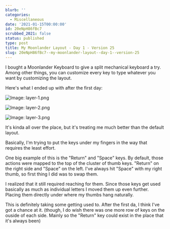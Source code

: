 ```yaml
---
blurb: ''
categories:
  - Miscellaneous
date: '2021-01-15T00:00:00'
id: 20eNpH86fBc7
scrubbed_2021: false
status: published
type: post
title: My Moonlander Layout - Day 1 - Version 25
slug: 20eNpH86fBc7--my-moonlander-layout--day-1--version-25
---
```


I bought a Moonlander Keyboard to give a split mechanical keyboard a try. Among other things, you can customize every key to type whatever you want by customizing the layout. 

Here's what I ended up with after the first day:

![Image: layer-1.png](/layer-1.png)

![Image: layer-2.png](/layer-2.png)

![Image: layer-3.png](/layer-3.png)

It's kinda all over the place, but it's treating me much better than the default layout. 

Basically, I'm trying to put the keys under my fingers in the way that requires the least effort. 

One big example of this is the "Return" and "Space" keys. By default, those actions were mapped to the top of the cluster of thumb keys. "Return" on the right side and "Space" on the left. I've always hit "Space" with my right thumb, so first thing I did was to swap them. 

I realized that it still required reaching for them. Since those keys get used basically as much as individual letters I moved them up even further. Placing them directly under where my thumbs hang naturally.

This is definitely taking some getting used to. After the first da, I think I've got a chance at it. (though, I do wish there was one more row of keys on the ouside of each side. Mainly so the "Return" key could exist in the place that it's always been)
